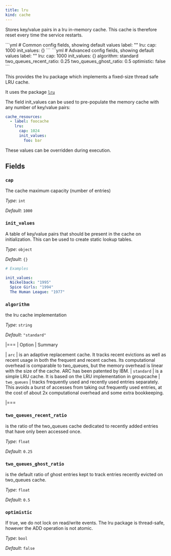 ```yaml
---
title: lru
kind: cache
---
```


Stores key/value pairs in a lru in-memory cache. This cache is therefore reset every time the service restarts.


<Tabs>
<TabItem label="Common">
```yml
# Common config fields, showing default values
label: ""
lru:
  cap: 1000
  init_values: {}
```
</TabItem>
<TabItem label="Advanced">
```yml
# Advanced config fields, showing default values
label: ""
lru:
  cap: 1000
  init_values: {}
  algorithm: standard
  two_queues_recent_ratio: 0.25
  two_queues_ghost_ratio: 0.5
  optimistic: false
```
</TabItem>
</Tabs>

This provides the lru package which implements a fixed-size thread safe LRU cache.

It uses the package [`lru`](https://github.com/hashicorp/golang-lru/v2)

The field init_values can be used to pre-populate the memory cache with any number of key/value pairs:

```yaml
cache_resources:
  - label: foocache
    lru:
      cap: 1024
      init_values:
        foo: bar
```

These values can be overridden during execution.

## Fields

### `cap`

The cache maximum capacity (number of entries)


*Type*: `int`

*Default*: `1000`

### `init_values`

A table of key/value pairs that should be present in the cache on initialization. This can be used to create static lookup tables.


*Type*: `object`

*Default*: `{}`

```yml
# Examples

init_values:
  Nickelback: "1995"
  Spice Girls: "1994"
  The Human League: "1977"
```

### `algorithm`

the lru cache implementation


*Type*: `string`

*Default*: `"standard"`

|===
| Option | Summary

| `arc`
| is an adaptive replacement cache. It tracks recent evictions as well as recent usage in both the frequent and recent caches. Its computational overhead is comparable to two_queues, but the memory overhead is linear with the size of the cache. ARC has been patented by IBM.
| `standard`
| is a simple LRU cache. It is based on the LRU implementation in groupcache
| `two_queues`
| tracks frequently used and recently used entries separately. This avoids a burst of accesses from taking out frequently used entries, at the cost of about 2x computational overhead and some extra bookkeeping.

|===

### `two_queues_recent_ratio`

is the ratio of the two_queues cache dedicated to recently added entries that have only been accessed once.


*Type*: `float`

*Default*: `0.25`

### `two_queues_ghost_ratio`

is the default ratio of ghost entries kept to track entries recently evicted on two_queues cache.


*Type*: `float`

*Default*: `0.5`

### `optimistic`

If true, we do not lock on read/write events. The lru package is thread-safe, however the ADD operation is not atomic.


*Type*: `bool`

*Default*: `false`


